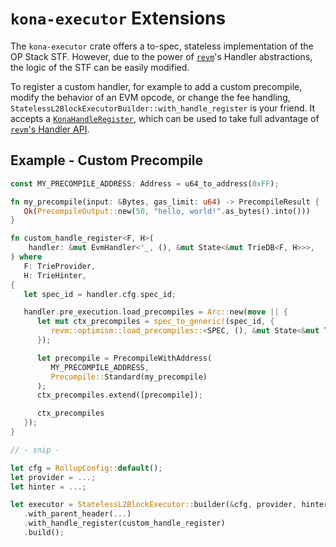 # `kona-executor` Extensions

The `kona-executor` crate offers a to-spec, stateless implementation of the OP Stack STF. However, due to the
power of [`revm`][revm]'s Handler abstractions, the logic of the STF can be easily modified.

To register a custom handler, for example to add a custom precompile, modify the behavior of an EVM opcode,
or change the fee handling, `StatelessL2BlockExecutorBuilder::with_handle_register` is your friend. It accepts a
[`KonaHandleRegister`](https://docs.rs/kona-executor/latest/kona_executor/type.KonaHandleRegister.html), which
can be used to take full advantage of [`revm`'s Handler API](https://github.com/bluealloy/revm/blob/f57e3e639ee157c7e659e740bd175a7357003570/documentation/src/crates/revm/handler.md#handler).

## Example - Custom Precompile

```rust
const MY_PRECOMPILE_ADDRESS: Address = u64_to_address(0xFF);

fn my_precompile(input: &Bytes, gas_limit: u64) -> PrecompileResult {
   Ok(PrecompileOutput::new(50, "hello, world!".as_bytes().into()))
}

fn custom_handle_register<F, H>(
    handler: &mut EvmHandler<'_, (), &mut State<&mut TrieDB<F, H>>>,
) where
   F: TrieProvider,
   H: TrieHinter,
{
   let spec_id = handler.cfg.spec_id;

   handler.pre_execution.load_precompiles = Arc::new(move || {
      let mut ctx_precompiles = spec_to_generic!(spec_id, {
         revm::optimism::load_precompiles::<SPEC, (), &mut State<&mut TrieDB<F, H>>>()
      });

      let precompile = PrecompileWithAddress(
         MY_PRECOMPILE_ADDRESS,
         Precompile::Standard(my_precompile)
      );
      ctx_precompiles.extend([precompile]);

      ctx_precompiles
   });
}

// - snip -

let cfg = RollupConfig::default();
let provider = ...;
let hinter = ...;

let executor = StatelessL2BlockExecutor::builder(&cfg, provider, hinter)
   .with_parent_header(...)
   .with_handle_register(custom_handle_register)
   .build();
```

[op-stack]: https://github.com/ethereum-optimism/optimism
[op-program]: https://github.com/ethereum-optimism/optimism/tree/develop/op-program
[cannon]: https://github.com/ethereum-optimism/optimism/tree/develop/cannon
[cannon-rs]: https://github.com/op-rs/cannon-rs
[asterisc]: https://github.com/ethereum-optimism/asterisc
[fp-specs]: https://specs.optimism.io/experimental/fault-proof/index.html
[fpp-specs]: https://specs.optimism.io/experimental/fault-proof/index.html#fault-proof-program
[preimage-specs]: https://specs.optimism.io/experimental/fault-proof/index.html#pre-image-oracle
[cannon-specs]: https://specs.optimism.io/experimental/fault-proof/cannon-fault-proof-vm.html#cannon-fault-proof-virtual-machine
[l2-output-root]: https://specs.optimism.io/protocol/proposals.html#l2-output-commitment-construction
[op-succinct]: https://github.com/succinctlabs/op-succinct
[revm]: https://github.com/bluealloy/revm

[kona]: https://github.com/op-rs/kona
[book]: https://op-rs.github.io/kona/
[issues]: https://github.com/op-rs/kona/issues
[new-issue]: https://github.com/op-rs/kona/issues/new
[contributing]: https://github.com/op-rs/kona/tree/main/CONTRIBUTING.md

[op-labs]: https://github.com/ethereum-optimism
[bad-boi-labs]: https://github.com/BadBoiLabs
